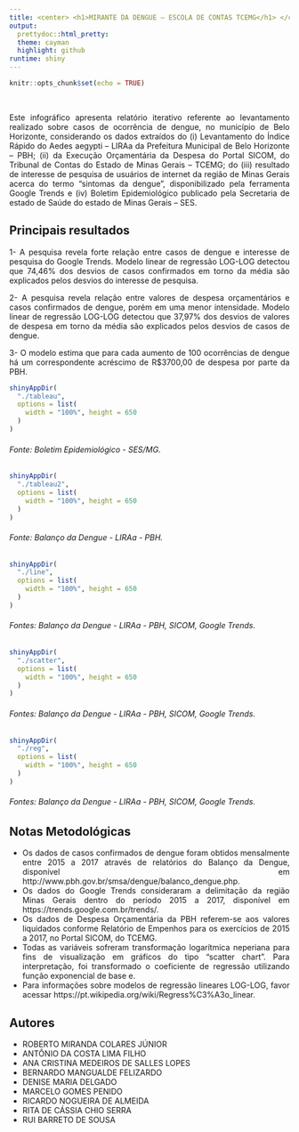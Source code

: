 ---
title: <center> <h1>MIRANTE DA DENGUE – ESCOLA DE CONTAS TCEMG</h1> </center>
output: 
  prettydoc::html_pretty:
  theme: cayman
  highlight: github
runtime: shiny
---

<style>
body {
text-align: justify}
</style>

```{r setup, include=FALSE}
knitr::opts_chunk$set(echo = TRUE)
```

&nbsp;
&nbsp;
&nbsp;

Este infográfico apresenta relatório iterativo referente ao levantamento realizado sobre casos de ocorrência de dengue, no município de Belo Horizonte, considerando os dados extraídos do (i) Levantamento do Índice Rápido do Aedes aegypti – LIRAa da Prefeitura Municipal de Belo Horizonte – PBH; (ii) da Execução Orçamentária da Despesa do Portal SICOM, do Tribunal de Contas do Estado de Minas Gerais – TCEMG; do (iii) resultado de interesse de pesquisa de usuários de internet da região de Minas Gerais acerca do termo “sintomas da dengue”, disponibilizado pela ferramenta Google Trends e (iv) Boletim Epidemiológico publicado pela Secretaria de estado de Saúde do estado de Minas Gerais – SES.


## Principais resultados

1-	A pesquisa revela forte relação entre casos de dengue e interesse de pesquisa do Google Trends. Modelo linear de regressão LOG-LOG detectou que 74,46% dos desvios de casos confirmados em torno da média são explicados pelos desvios do interesse de pesquisa.

2-	A pesquisa revela relação entre valores de despesa orçamentários e casos confirmados de dengue, porém em uma menor intensidade. Modelo linear de regressão LOG-LOG detectou que 37,97% dos desvios de valores de despesa em torno da média são explicados pelos desvios de casos de dengue.

3-	O modelo estima que para cada aumento de 100 ocorrências de dengue há um correspondente acréscimo de R$3700,00 de despesa por parte da PBH.



```{r map, echo=FALSE}

shinyAppDir(
  "./tableau",
  options = list(
    width = "100%", height = 650
  )
)
```
<h6>Fonte: Boletim Epidemiológico - SES/MG.</h6>

```{r map2, echo=FALSE}

shinyAppDir(
  "./tableau2",
  options = list(
    width = "100%", height = 650
  )
)
```
<h6>Fonte: Balanço da Dengue - LIRAa - PBH.</h6>


```{r line, echo=FALSE}

shinyAppDir(
  "./line",
  options = list(
    width = "100%", height = 650
  )
)
```
<h6>Fontes: Balanço da Dengue - LIRAa - PBH, SICOM, Google Trends.</h6>


```{r scatter, echo=FALSE}

shinyAppDir(
  "./scatter",
  options = list(
    width = "100%", height = 650
  )
)
```
<h6>Fontes: Balanço da Dengue - LIRAa - PBH, SICOM, Google Trends.</h6>


```{r reg, echo=FALSE}

shinyAppDir(
  "./reg",
  options = list(
    width = "100%", height = 650
  )
)
```
<h6>Fontes: Balanço da Dengue - LIRAa - PBH, SICOM, Google Trends.</h6>


## Notas Metodológicas 

- Os dados de casos confirmados de dengue foram obtidos mensalmente entre 2015 a 2017 através de relatórios do Balanço da Dengue, disponível em http://www.pbh.gov.br/smsa/dengue/balanco_dengue.php.
- Os dados do Google Trends consideraram a delimitação da região Minas Gerais dentro do período 2015 a 2017, disponível em https://trends.google.com.br/trends/.
- Os dados de Despesa Orçamentária da PBH referem-se aos valores liquidados conforme Relatório de Empenhos para os exercícios de 2015 a 2017, no Portal SICOM, do TCEMG.
- Todas as variáveis sofreram transformação logarítmica neperiana para fins de visualização em gráficos do tipo “scatter chart”. Para interpretação, foi transformado o coeficiente de regressão utilizando função exponencial de base e.
- Para informações sobre modelos de regressão lineares LOG-LOG, favor acessar https://pt.wikipedia.org/wiki/Regress%C3%A3o_linear.



## Autores
- ROBERTO MIRANDA COLARES JÚNIOR
- ANTÔNIO DA COSTA LIMA FILHO
- ANA CRISTINA MEDEIROS DE SALLES LOPES
- BERNARDO MANGUALDE FELIZARDO
- DENISE MARIA DELGADO
- MARCELO GOMES PENIDO
- RICARDO NOGUEIRA DE ALMEIDA
- RITA DE CÁSSIA CHIO SERRA
- RUI BARRETO DE SOUSA 

